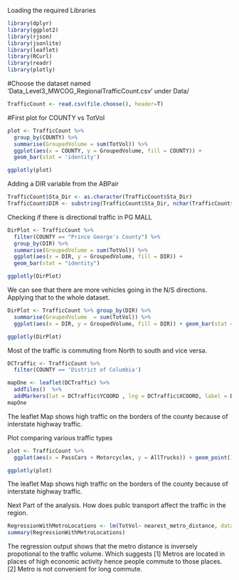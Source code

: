 
Loading the required Libraries

```r
library(dplyr)
library(ggplot2)
library(rjson)
library(jsonlite)
library(leaflet)
library(RCurl)
library(readr)
library(plotly)
```


#Choose the dataset named 'Data_Level3_MWCOG_RegionalTrafficCount.csv' under Data/
```r
TrafficCount <- read.csv(file.choose(), header=T)
```


#First plot for COUNTY vs TotVol
```r
plot <- TrafficCount %>% 
  group_by(COUNTY) %>%
  summarise(GroupedVolume = sum(TotVol)) %>%
  ggplot(aes(x = COUNTY, y = GroupedVolume, fill = COUNTY)) + 
  geom_bar(stat = 'identity')

ggplotly(plot)
```

Adding a DIR variable from the ABPair

```r
TrafficCount$Sta_Dir <- as.character(TrafficCount$Sta_Dir)
TrafficCount$DIR <- substring(TrafficCount$Sta_Dir, nchar(TrafficCount$Sta_Dir))
```

Checking if there is directional traffic in PG MALL
```r
DirPlot <- TrafficCount %>% 
  filter(COUNTY == "Prince George's County") %>%
  group_by(DIR) %>% 
  summarise(GroupedVolume = sum(TotVol)) %>% 
  ggplot(aes(x = DIR, y = GroupedVolume, fill = DIR)) + 
  geom_bar(stat = "identity")

ggplotly(DirPlot)
```

We can see that there are more vehicles going in the N/S directions.
Applying that to the whole dataset.
```r
DirPlot <- TrafficCount %>% group_by(DIR) %>% 
  summarise(GroupedVolume  = sum(TotVol)) %>%
  ggplot(aes(x = DIR, y = GroupedVolume, fill = DIR)) + geom_bar(stat = "identity")

ggplotly(DirPlot)
```

Most of the traffic is commuting from North to south and vice versa.

```r
DCTraffic <- TrafficCount %>%
  filter(COUNTY == 'District of Columbia')

mapOne <- leaflet(DCTraffic) %>% 
  addTiles()  %>% 
  addMarkers(lat = DCTraffic$YCOORD , lng = DCTraffic$XCOORD, label = DCTraffic$TotVol)
mapOne
```

The leaflet Map shows high traffic on the borders of the county because of interstate highway traffic.

Plot comparing various traffic types
```r
plot <- TrafficCount %>%
  ggplot(aes(x = PassCars + Motorcycles, y = AllTrucks)) + geom_point()

ggplotly(plot)
```


The leaflet Map shows high traffic on the borders of the county because of interstate highway traffic.

Next Part of the analysis. How does publc transport affect the traffic in the region.

```r
RegressionWithMetroLocations <- lm(TotVol~ nearest_metro_distance, data= DistanceStations)
summary(RegressionWithMetroLocations)
```

The regression output shows that the metro distance is inversely propotional to the traffic volume. Which suggests
[1] Metros are located in places of high economic activity hence people commute to those places. 
[2] Metro is not convenient for long commute.



